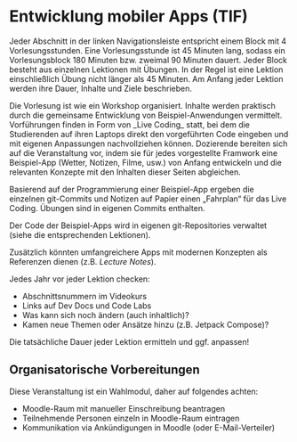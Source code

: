 
# Entwicklung mobiler Apps (TIF)

Jeder Abschnitt in der linken Navigationsleiste entspricht einem 
Block mit 4 Vorlesungsstunden. Eine Vorlesungsstunde ist 45 Minuten
lang, sodass ein Vorlesungsblock 180 Minuten bzw. zweimal 90 Minuten
dauert. Jeder Block besteht aus einzelnen Lektionen mit Übungen. 
In der Regel ist eine Lektion einschließlich Übung nicht 
länger als 45 Minuten. Am Anfang jeder Lektion werden ihre Dauer, 
Inhalte und Ziele beschrieben.

<Callout>
  Die Vorlesung ist wie ein Workshop organisiert. Inhalte werden
  praktisch durch die gemeinsame Entwicklung von 
  Beispiel-Anwendungen vermittelt.
  Vorführungen finden in Form von _Live Coding_ statt, bei dem
  die Studierenden auf ihren Laptops direkt den vorgeführten Code 
  eingeben und mit eigenen Anpassungen nachvollziehen können. 
</Callout>

<Callout type="warning" emoji="✅">
  Dozierende bereiten sich auf die Veranstaltung vor, indem sie 
  für jedes vorgestellte Framwork eine Beispiel-App 
  (Wetter, Notizen, Filme, usw.) von Anfang entwickeln und die 
  relevanten Konzepte mit den Inhalten dieser Seiten abgleichen.

  Basierend auf der Programmierung einer Beispiel-App ergeben die
  einzelnen git-Commits und Notizen auf Papier einen „Fahrplan“
  für das Live Coding. Übungen sind in eigenen Commits enthalten.

  Der Code der Beispiel-Apps wird in eigenen git-Repositories
  verwaltet (siehe die entsprechenden Lektionen). 

  Zusätzlich könnten umfangreichere Apps mit modernen Konzepten
  als Referenzen dienen (z.B. _Lecture Notes_).
</Callout>

<Callout type="error" emoji="‼️">
Jedes Jahr vor jeder Lektion checken:

- Abschnittsnummern im Videokurs
- Links auf Dev Docs und Code Labs
- Was kann sich noch ändern (auch inhaltlich)?
- Kamen neue Themen oder Ansätze hinzu (z.B. Jetpack Compose)?

Die tatsächliche Dauer jeder Lektion ermitteln und ggf. anpassen!
</Callout>

## Organisatorische Vorbereitungen

Diese Veranstaltung ist ein Wahlmodul, daher auf folgendes
achten:

- Moodle-Raum mit manueller Einschreibung beantragen
- Teilnehmende Personen einzeln in Moodle-Raum eintragen
- Kommunikation via Ankündigungen in Moodle (oder E-Mail-Verteiler)